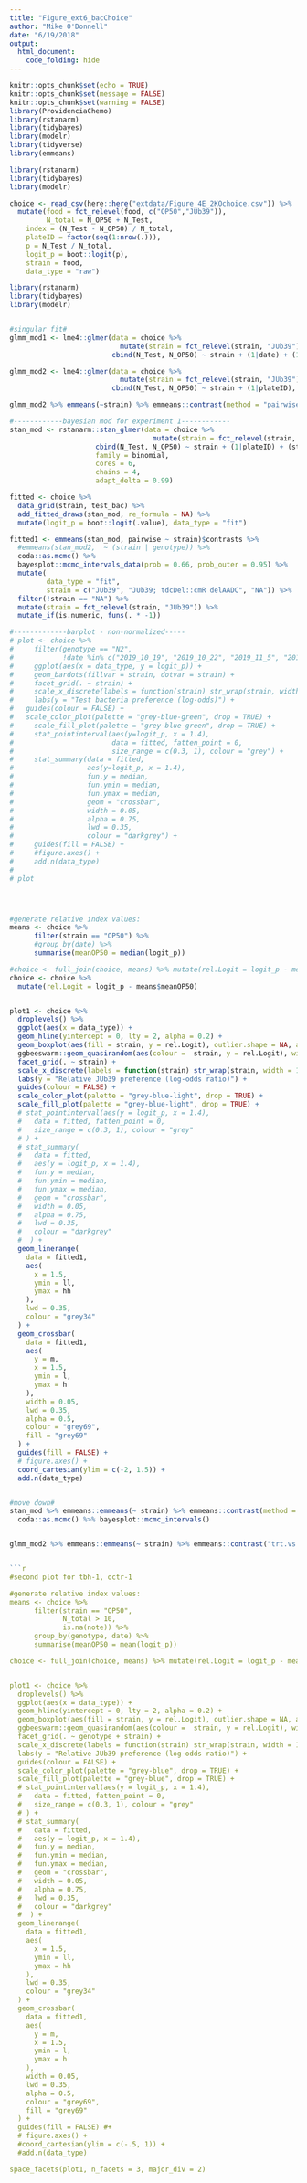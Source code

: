 ```yaml
---
title: "Figure_ext6_bacChoice"
author: "Mike O'Donnell"
date: "6/19/2018"
output: 
  html_document:
    code_folding: hide
---
```


```r
knitr::opts_chunk$set(echo = TRUE)
knitr::opts_chunk$set(message = FALSE)
knitr::opts_chunk$set(warning = FALSE)
library(ProvidenciaChemo)
library(rstanarm)
library(tidybayes)
library(modelr)
library(tidyverse)
library(emmeans)
```

```r
library(rstanarm)
library(tidybayes)
library(modelr)

choice <- read_csv(here::here("extdata/Figure_4E_2KOchoice.csv")) %>%
  mutate(food = fct_relevel(food, c("OP50","JUb39")),
         N_total = N_OP50 + N_Test,
    index = (N_Test - N_OP50) / N_total, 
    plateID = factor(seq(1:nrow(.))),
    p = N_Test / N_total,
    logit_p = boot::logit(p),
    strain = food,
    data_type = "raw")
```

```r
library(rstanarm)
library(tidybayes)
library(modelr)


#singular fit#
glmm_mod1 <- lme4::glmer(data = choice %>%
                           mutate(strain = fct_relevel(strain, "JUb39")),
                         cbind(N_Test, N_OP50) ~ strain + (1|date) + (1|plateID), family = binomial) #%>%

glmm_mod2 <- lme4::glmer(data = choice %>% 
                           mutate(strain = fct_relevel(strain, "JUb39")),
                         cbind(N_Test, N_OP50) ~ strain + (1|plateID), family = binomial) #%>%

glmm_mod2 %>% emmeans(~strain) %>% emmeans::contrast(method = "pairwise")

#------------bayesian mod for experiment 1------------
stan_mod <- rstanarm::stan_glmer(data = choice %>%
                                   mutate(strain = fct_relevel(strain, "JUb39")),
                     cbind(N_Test, N_OP50) ~ strain + (1|plateID) + (strain|date),
                     family = binomial,
                     cores = 6,
                     chains = 4,
                     adapt_delta = 0.99)

fitted <- choice %>%
  data_grid(strain, test_bac) %>%
  add_fitted_draws(stan_mod, re_formula = NA) %>%
  mutate(logit_p = boot::logit(.value), data_type = "fit")

fitted1 <- emmeans(stan_mod, pairwise ~ strain)$contrasts %>% 
  #emmeans(stan_mod2,  ~ (strain | genotype)) %>%
  coda::as.mcmc() %>% 
  bayesplot::mcmc_intervals_data(prob = 0.66, prob_outer = 0.95) %>%
  mutate(
         data_type = "fit",
         strain = c("JUb39", "JUb39; tdcDel::cmR delAADC", "NA")) %>%
  filter(!strain == "NA") %>%
  mutate(strain = fct_relevel(strain, "JUb39")) %>% 
  mutate_if(is.numeric, funs(. * -1))


```

```r
#-------------barplot - non-normalized-----
# plot <- choice %>%
#     filter(genotype == "N2",
#            !date %in% c("2019_10_19", "2019_10_22", "2019_11_5", "2019_11_6", "2019_11_8", "2019_11_13")) %>%
#     ggplot(aes(x = data_type, y = logit_p)) +
#     geom_bardots(fillvar = strain, dotvar = strain) +
#     facet_grid(. ~ strain) +
#     scale_x_discrete(labels = function(strain) str_wrap(strain, width = 10)) +
#     labs(y = "Test bacteria preference (log-odds)") +
#   guides(colour = FALSE) +
#   scale_color_plot(palette = "grey-blue-green", drop = TRUE) +
#     scale_fill_plot(palette = "grey-blue-green", drop = TRUE) +
#     stat_pointinterval(aes(y=logit_p, x = 1.4),
#                        data = fitted, fatten_point = 0,
#                        size_range = c(0.3, 1), colour = "grey") +
#     stat_summary(data = fitted,
#                  aes(y=logit_p, x = 1.4),
#                  fun.y = median,
#                  fun.ymin = median,
#                  fun.ymax = median,
#                  geom = "crossbar",
#                  width = 0.05,
#                  alpha = 0.75,
#                  lwd = 0.35,
#                  colour = "darkgrey") +
#     guides(fill = FALSE) +
#     #figure.axes() +
#     add.n(data_type)
# 
# plot




#generate relative index values:
means <- choice %>%
      filter(strain == "OP50") %>%
      #group_by(date) %>%
      summarise(meanOP50 = median(logit_p))

#choice <- full_join(choice, means) %>% mutate(rel.Logit = logit_p - meanOP50) %>% droplevels()
choice <- choice %>%
  mutate(rel.Logit = logit_p - means$meanOP50)


plot1 <- choice %>%
  droplevels() %>%
  ggplot(aes(x = data_type)) +
  geom_hline(yintercept = 0, lty = 2, alpha = 0.2) +
  geom_boxplot(aes(fill = strain, y = rel.Logit), outlier.shape = NA, alpha = 0.75) +
  ggbeeswarm::geom_quasirandom(aes(colour =  strain, y = rel.Logit), width = 0.1, alpha = 0.5) +
  facet_grid(. ~ strain) +
  scale_x_discrete(labels = function(strain) str_wrap(strain, width = 10)) +
  labs(y = "Relative JUb39 preference (log-odds ratio)") +
  guides(colour = FALSE) +
  scale_color_plot(palette = "grey-blue-light", drop = TRUE) +
  scale_fill_plot(palette = "grey-blue-light", drop = TRUE) +
  # stat_pointinterval(aes(y = logit_p, x = 1.4),
  #   data = fitted, fatten_point = 0,
  #   size_range = c(0.3, 1), colour = "grey"
  # ) +
  # stat_summary(
  #   data = fitted,
  #   aes(y = logit_p, x = 1.4),
  #   fun.y = median,
  #   fun.ymin = median,
  #   fun.ymax = median,
  #   geom = "crossbar",
  #   width = 0.05,
  #   alpha = 0.75,
  #   lwd = 0.35,
  #   colour = "darkgrey"
  #  ) +
  geom_linerange(
    data = fitted1,
    aes(
      x = 1.5,
      ymin = ll,
      ymax = hh
    ),
    lwd = 0.35,
    colour = "grey34"
  ) +
  geom_crossbar(
    data = fitted1,
    aes(
      y = m,
      x = 1.5,
      ymin = l,
      ymax = h
    ),
    width = 0.05,
    lwd = 0.35,
    alpha = 0.5,
    colour = "grey69",
    fill = "grey69"
  ) +
  guides(fill = FALSE) +
  # figure.axes() +
  coord_cartesian(ylim = c(-2, 1.5)) +
  add.n(data_type)


#move down#
stan_mod %>% emmeans::emmeans(~ strain) %>% emmeans::contrast(method = "pairwise") %>%
  coda::as.mcmc() %>% bayesplot::mcmc_intervals()


glmm_mod2 %>% emmeans::emmeans(~ strain) %>% emmeans::contrast("trt.vs.ctrl")


```r
#second plot for tbh-1, octr-1

#generate relative index values:
means <- choice %>%
      filter(strain == "OP50",
             N_total > 10,
             is.na(note)) %>%
      group_by(genotype, date) %>%
      summarise(meanOP50 = mean(logit_p))

choice <- full_join(choice, means) %>% mutate(rel.Logit = logit_p - meanOP50) %>% droplevels()


plot1 <- choice %>%
  droplevels() %>%
  ggplot(aes(x = data_type)) +
  geom_hline(yintercept = 0, lty = 2, alpha = 0.2) +
  geom_boxplot(aes(fill = strain, y = rel.Logit), outlier.shape = NA, alpha = 0.75) +
  ggbeeswarm::geom_quasirandom(aes(colour =  strain, y = rel.Logit), width = 0.1, alpha = 0.5) +
  facet_grid(. ~ genotype + strain) +
  scale_x_discrete(labels = function(strain) str_wrap(strain, width = 10)) +
  labs(y = "Relative JUb39 preference (log-odds ratio)") +
  guides(colour = FALSE) +
  scale_color_plot(palette = "grey-blue", drop = TRUE) +
  scale_fill_plot(palette = "grey-blue", drop = TRUE) +
  # stat_pointinterval(aes(y = logit_p, x = 1.4),
  #   data = fitted, fatten_point = 0,
  #   size_range = c(0.3, 1), colour = "grey"
  # ) +
  # stat_summary(
  #   data = fitted,
  #   aes(y = logit_p, x = 1.4),
  #   fun.y = median,
  #   fun.ymin = median,
  #   fun.ymax = median,
  #   geom = "crossbar",
  #   width = 0.05,
  #   alpha = 0.75,
  #   lwd = 0.35,
  #   colour = "darkgrey"
  #  ) +
  geom_linerange(
    data = fitted1,
    aes(
      x = 1.5,
      ymin = ll,
      ymax = hh
    ),
    lwd = 0.35,
    colour = "grey34"
  ) +
  geom_crossbar(
    data = fitted1,
    aes(
      y = m,
      x = 1.5,
      ymin = l,
      ymax = h
    ),
    width = 0.05,
    lwd = 0.35,
    alpha = 0.5,
    colour = "grey69",
    fill = "grey69"
  ) +
  guides(fill = FALSE) #+
  # figure.axes() +
  #coord_cartesian(ylim = c(-.5, 1)) +
  #add.n(data_type)

space_facets(plot1, n_facets = 3, major_div = 2)

```
